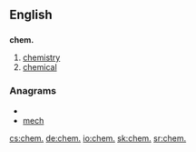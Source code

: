 ==English==
==={{abbreviation}}===
'''chem.'''

#[[chemistry]]
#[[chemical]]

===Anagrams===
* {{alphagram|cehm}}
* [[mech#English|mech]]

[[cs:chem.]]
[[de:chem.]]
[[io:chem.]]
[[sk:chem.]]
[[sr:chem.]]